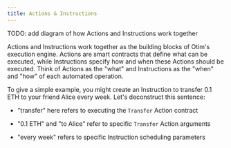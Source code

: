 ```yaml
---
title: Actions & Instructions
---
```


TODO: add diagram of how Actions and Instructions work together

Actions and Instructions work together as the building blocks of Otim's execution engine. Actions are smart contracts that define what can be executed, while Instructions specify how and when these Actions should be executed. Think of Actions as the "what" and Instructions as the "when" and "how" of each automated operation.

To give a simple example, you might create an Instruction to transfer 0.1 ETH to your friend Alice every week. Let's deconstruct this sentence:

* "transfer" here refers to executing the `Transfer` Action contract

* "0.1 ETH" and "to Alice" refer to specific `Transfer` Action arguments

* "every week" refers to specific Instruction scheduling parameters